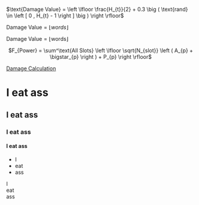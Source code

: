 <math>\text{Damage Value} = \left \lfloor \frac{H_{t}}{2} + 0.3 \big ( \text{rand} \in \left [ 0 , H_{t} - 1 \right ] \big ) \right \rfloor</math>

<math>\text{Damage Value} = \left \lfloor words \right \rfloor</math>

<math>\text{Damage Value} = \lfloor \text{words} \rfloor</math>

<center>
<math>F_{Power} = \sum^\text{All Slots} \left \lfloor \sqrt{N_{slot}} \left ( A_{p} + \bigstar_{p} \right ) + P_{p} \right \rfloor</math>
</center>

[[Damage Calculation#Player Ship Protection Mechanisms|Damage Calculation]]

=I eat ass=
==I eat ass==
===I eat ass===
====I eat ass====
*I
*eat
*ass
I
<br />eat
<br />ass